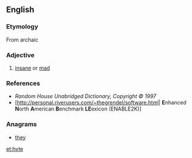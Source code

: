 ==English==

===Etymology===
From archaic {{etyl|sco|en}}

===Adjective===
{{en-adj}}

# {{label|en|obsolete|Scotland}} [[insane]] or [[mad]]

===References===
* ''Random House Unabridged Dictionary, Copyright © 1997''
* [http://personal.riverusers.com/~thegrendel/software.html| '''E'''nhanced '''N'''orth '''A'''merican '''B'''enchmark '''LE'''exicon (ENABLE2K)]

===Anagrams===
* [[they#English|they]]

[[et:hyte]]